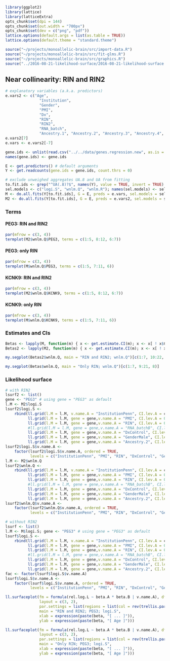 ```r
library(ggplot2)
library(lattice)
library(latticeExtra)
opts_chunk$set(dpi = 144)
opts_chunk$set(out.width = "700px")
opts_chunk$set(dev = c("png", "pdf"))
lattice.options(default.args = list(as.table = TRUE))
lattice.options(default.theme = "standard.theme")
```

```r
source("~/projects/monoallelic-brain/src/import-data.R")
source("~/projects/monoallelic-brain/src/fit-glms.R")
source("~/projects/monoallelic-brain/src/graphics.R")
source("../2016-08-21-likelihood-surface/2016-08-21-likelihood-surface.R")
```

## Near collinearity: RIN and RIN2

```r
# explanatory variables (a.k.a. predictors)
e.vars2 <- c("Age",
               "Institution",
               "Gender",
               "PMI",
               "Dx",
               "RIN",
               "RIN2",
               "RNA_batch",
               "Ancestry.1", "Ancestry.2", "Ancestry.3", "Ancestry.4", "Ancestry.5" )
e.vars2[7]
e.vars <- e.vars2[-7]
```

```r
gene.ids <- unlist(read.csv("../../data/genes.regression.new", as.is = TRUE))
names(gene.ids) <- gene.ids
```

```r
E <- get.predictors() # default arguments
Y <- get.readcounts(gene.ids = gene.ids, count.thrs = 0)
```

```r
# exclude unweighed aggregates UA.8 and UA from fitting
to.fit.ids <- grep("^UA(.8)?$", names(Y), value = TRUE, invert = TRUE)
sel.models <- c("logi.S", "wnlm.Q", "wnlm.R"); names(sel.models) <- sel.models
M <- do.all.fits(Y[to.fit.ids], G = E, preds = e.vars, sel.models = sel.models)
M2 <- do.all.fits(Y[to.fit.ids], G = E, preds = e.vars2, sel.models = sel.models)
```

### Terms

#### PEG3: RIN and RIN2

```r
par(mfrow = c(3, 4))
termplot(M2$wnlm.Q$PEG3, terms = c(1:5, 8:12, 6:7))
```

#### PEG3: only RIN

```r
par(mfrow = c(3, 4))
termplot(M$wnlm.Q$PEG3, terms = c(1:5, 7:11, 6))
```

#### KCNK9: RIN and RIN2

```r
par(mfrow = c(3, 4))
termplot(M2$wnlm.Q$KCNK9, terms = c(1:5, 8:12, 6:7))
```

#### KCNK9: only RIN

```r
par(mfrow = c(3, 4))
termplot(M$wnlm.Q$KCNK9, terms = c(1:5, 7:11, 6))
```

### Estimates and CIs

```r
Betas <- lapply(M, function(m) { x <- get.estimate.CI(m); x <- x[ ! x$Coefficient %in% "(Intercept)", ] })
Betas2 <- lapply(M2, function(m) { x <- get.estimate.CI(m); x <- x[ ! x$Coefficient %in% "(Intercept)", ] })
```

```r
my.segplot(Betas2$wnlm.Q, main = "RIN and RIN2; wnlm.Q")[c(1:7, 10:22, 8:9)]
```

```r
my.segplot(Betas$wnlm.Q, main = "Only RIN; wnlm.Q")[c(1:7, 9:21, 8)]
```

### Likelihood surface

```r
# with RIN2
lsurf2 <- list()
gene <- "PEG3" # using gene = "PEG3" as default
l.M <- M2$logi.S
lsurf2$logi.S <-
    rbind(ll.grid(l.M = l.M, v.name.A = "InstitutionPenn", CI.lev.A = c.a <- 0.999999, CI.lev.B = c.b <- 0.9),
          ll.grid(l.M = l.M, gene = gene,v.name.A = "PMI", CI.lev.A = 0.9999, CI.lev.B = c.b),
          ll.grid(l.M = l.M, gene = gene,v.name.A = "RIN", CI.lev.A = 0.05, CI.lev.B = c.b),
          #ll.grid(l.M = l.M, gene = gene,v.name.A = "RNA_batchB", CI.lev.A = 0.95, CI.lev.B = c.b),
          ll.grid(l.M = l.M, gene = gene,v.name.A = "DxControl", CI.lev.A = 0.99, CI.lev.B = c.b),
          ll.grid(l.M = l.M, gene = gene,v.name.A = "GenderMale", CI.lev.A = c.a, CI.lev.B = c.b),
          ll.grid(l.M = l.M, gene = gene,v.name.A = "Ancestry.2", CI.lev.A = 1 - 1e-10, CI.lev.B = c.b))
lsurf2$logi.S$v.name.A <-
    factor(lsurf2$logi.S$v.name.A, ordered = TRUE,
           levels = c("InstitutionPenn", "PMI", "RIN", "DxControl", "GenderMale", "Ancestry.2"))
l.M <- M2$wnlm.Q
lsurf2$wnlm.Q <-
    rbind(ll.grid(l.M = l.M, v.name.A = "InstitutionPenn", CI.lev.A = c.a <- 0.999999, CI.lev.B = c.b <- 0.9),
          ll.grid(l.M = l.M, gene = gene,v.name.A = "PMI", CI.lev.A = 0.9999, CI.lev.B = c.b),
          ll.grid(l.M = l.M, gene = gene,v.name.A = "RIN", CI.lev.A = 0.05, CI.lev.B = c.b),
          #ll.grid(l.M = l.M, gene = gene,v.name.A = "RNA_batchB", CI.lev.A = 0.95, CI.lev.B = c.b),
          ll.grid(l.M = l.M, gene = gene,v.name.A = "DxControl", CI.lev.A = 0.99, CI.lev.B = c.b),
          ll.grid(l.M = l.M, gene = gene,v.name.A = "GenderMale", CI.lev.A = c.a, CI.lev.B = c.b),
          ll.grid(l.M = l.M, gene = gene,v.name.A = "Ancestry.2", CI.lev.A = 1 - 1e-10, CI.lev.B = c.b))
lsurf2$wnlm.Q$v.name.A <-
    factor(lsurf2$wnlm.Q$v.name.A, ordered = TRUE,
           levels = c("InstitutionPenn", "PMI", "RIN", "DxControl", "GenderMale", "Ancestry.2"))
```

```r
# without RIN2
lsurf <- list()
l.M <- M$logi.S; gene <- "PEG3" # using gene = "PEG3" as default
lsurf$logi.S <-
    rbind(ll.grid(l.M = l.M, v.name.A = "InstitutionPenn", CI.lev.A = c.a <- 0.999999, CI.lev.B = c.b <- 0.9),
          ll.grid(l.M = l.M, gene = gene,v.name.A = "PMI", CI.lev.A = 0.9999, CI.lev.B = c.b),
          ll.grid(l.M = l.M, gene = gene,v.name.A = "RIN", CI.lev.A = 0.5, CI.lev.B = c.b),
          #ll.grid(l.M = l.M, gene = gene,v.name.A = "RNA_batchB", CI.lev.A = 0.95, CI.lev.B = c.b),
          ll.grid(l.M = l.M, gene = gene,v.name.A = "DxControl", CI.lev.A = 0.99, CI.lev.B = c.b),
          ll.grid(l.M = l.M, gene = gene,v.name.A = "GenderMale", CI.lev.A = c.a, CI.lev.B = c.b),
          ll.grid(l.M = l.M, gene = gene,v.name.A = "Ancestry.2", CI.lev.A = 1 - 1e-10, CI.lev.B = c.b))
fac <- factor(lsurf$logi.S$v.name.A)
lsurf$logi.S$v.name.A <-
    factor(lsurf$logi.S$v.name.A, ordered = TRUE,
           levels = c("InstitutionPenn", "PMI", "RIN", "DxControl", "GenderMale", "Ancestry.2"))
```

```r
ll.surfaceplot(fm = formula(rel.log.L ~ beta.A * beta.B | v.name.A), df = lsurf2$logi.S,
               layout = c(3, 2),
               par.settings = list(regions = list(col = rev(trellis.par.get("regions")$col))),
               main = "RIN and RIN2; PEG3; logi.S",
               xlab = expression(paste(beta, "[ ... ]")),
               ylab = expression(paste(beta, "[ Age ]")))
```

```r
ll.surfaceplot(fm = formula(rel.log.L ~ beta.A * beta.B | v.name.A), df = lsurf$logi.S,
               layout = c(3, 2),
               par.settings = list(regions = list(col = rev(trellis.par.get("regions")$col))),
               main = "Only RIN; PEG3; logi.S",
               xlab = expression(paste(beta, "[ ... ]")),
               ylab = expression(paste(beta, "[ Age ]")))
```

